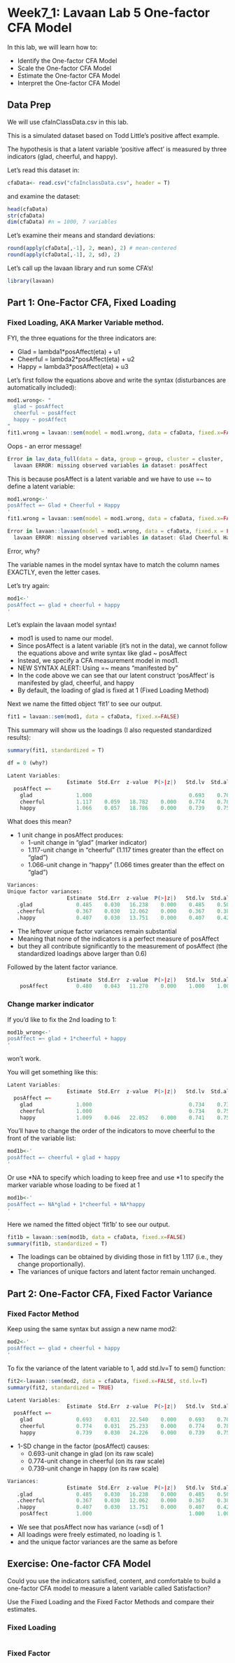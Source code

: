 # Week7_1: Lavaan Lab 5 One-factor CFA Model

In this lab, we will learn how to: 

+ Identify the One-factor CFA Model
+ Scale the One-factor CFA Model
+ Estimate the One-factor CFA Model
+ Interpret the One-factor CFA Model


## Data Prep

We will use cfaInClassData.csv in this lab. 

This is a simulated dataset based on Todd Little's positive affect example.

The hypothesis is that a latent variable ‘positive affect’ is measured by three indicators (glad, cheerful, and happy). 

Let's read this dataset in: 

```r
cfaData<- read.csv("cfaInclassData.csv", header = T)
```

and examine the dataset: 

```r
head(cfaData)
str(cfaData)
dim(cfaData) #n = 1000, 7 variables
```

Let's examine their means and standard deviations:

```r
round(apply(cfaData[,-1], 2, mean), 2) # mean-centered
round(apply(cfaData[,-1], 2, sd), 2) 
```

Let's call up the lavaan library and run some CFA's!

```r
library(lavaan)
```

<!------------------------------>
## Part 1: One-Factor CFA, Fixed Loading
<!------------------------------>

### Fixed Loading, AKA Marker Variable method. 

FYI, the three equations for the three indicators are:

+ Glad = lambda1*posAffect(eta) + u1
+ Cheerful = lambda2*posAffect(eta) + u2
+ Happy = lambda3*posAffect(eta) + u3

Let's first follow the equations above and write the syntax (disturbances are automatically included): 

```r
mod1.wrong<- "
  glad ~ posAffect
  cheerful ~ posAffect
  happy ~ posAffect
"
fit1.wrong = lavaan::sem(model = mod1.wrong, data = cfaData, fixed.x=FALSE)
```

Oops - an error message! 

```r
Error in lav_data_full(data = data, group = group, cluster = cluster,  : 
  lavaan ERROR: missing observed variables in dataset: posAffect
```

This is because posAffect is a latent variable and we have to use =~ to define a latent variable: 

```r
mod1.wrong<-'
posAffect =~ Glad + Cheerful + Happy
'
fit1.wrong = lavaan::sem(model = mod1.wrong, data = cfaData, fixed.x=FALSE)
```

```r
Error in lavaan::lavaan(model = mod1.wrong, data = cfaData, fixed.x = FALSE,  : 
  lavaan ERROR: missing observed variables in dataset: Glad Cheerful Happy
```

Error, why? 

The variable names in the model syntax have to match the column names EXACTLY, even the letter cases. 

Let's try again: 

```r
mod1<-'
posAffect =~ glad + cheerful + happy
'
```

Let's explain the lavaan model syntax!

+ mod1 is used to name our model. 
+ Since posAffect is a latent variable (it's not in the data), we cannot follow the equations above and write syntax like glad ~ posAffect
+ Instead, we specify a CFA measurement model in mod1.
+ NEW SYNTAX ALERT: Using =~ means "manifested by"
+ In the code above we can see that our latent construct 'posAffect' is manifested by glad, cheerful, and happy
+ By default, the loading of glad is fixed at 1 (Fixed Loading Method)

Next we name the fitted object 'fit1' to see our output. 

```r
fit1 = lavaan::sem(mod1, data = cfaData, fixed.x=FALSE)
```

This summary will show us the loadings (I also requested standardized results):

```r
summary(fit1, standardized = T)
```

```r
df = 0 (why?)

Latent Variables:
                   Estimate  Std.Err  z-value  P(>|z|)   Std.lv  Std.all
  posAffect =~                                                          
    glad              1.000                               0.693    0.705
    cheerful          1.117    0.059   18.782    0.000    0.774    0.787
    happy             1.066    0.057   18.786    0.000    0.739    0.757
```

What does this mean?

+ 1 unit change in posAffect produces:
  * 1-unit change in "glad" (marker indicator)
  * 1.117-unit change in "cheerful" (1.117 times greater than the effect on "glad")
  * 1.066-unit change in "happy" (1.066 times greater than the effect on "glad")

```r
Variances:
Unique factor variances:
                   Estimate  Std.Err  z-value  P(>|z|)   Std.lv  Std.all
   .glad              0.485    0.030   16.238    0.000    0.485    0.503
   .cheerful          0.367    0.030   12.062    0.000    0.367    0.380
   .happy             0.407    0.030   13.751    0.000    0.407    0.427
```

+ The leftover unique factor variances remain substantial
+ Meaning that none of the indicators is a perfect measure of posAffect
+ but they all contribute significantly to the measurement of posAffect (the standardized loadings above larger than 0.6)

Followed by the latent factor variance.
```r
                   Estimate  Std.Err  z-value  P(>|z|)   Std.lv  Std.all
    posAffect         0.480    0.043   11.270    0.000    1.000    1.000
```

### Change marker indicator

If you'd like to fix the 2nd loading to 1:

```r
mod1b_wrong<-'
posAffect =~ glad + 1*cheerful + happy
'
```

won't work. 

You will get something like this:

```r
Latent Variables:
                   Estimate  Std.Err  z-value  P(>|z|)   Std.lv  Std.all
  posAffect =~                                                          
    glad              1.000                               0.734    0.733
    cheerful          1.000                               0.734    0.759
    happy             1.009    0.046   22.052    0.000    0.741    0.759
```

You'll have to change the order of the indicators to move cheerful to the front of the variable list: 

```r
mod1b<-'
posAffect =~ cheerful + glad + happy
'
```

Or use \*NA to specify which loading to keep free and use *1 to specify the marker variable whose loading to be fixed at 1

```r
mod1b<-'
posAffect =~ NA*glad + 1*cheerful + NA*happy
'
```

Here we named the fitted object 'fit1b' to see our output. 

```r
fit1b = lavaan::sem(mod1b, data = cfaData, fixed.x=FALSE)
summary(fit1b, standardized = T)
```

+ The loadings can be obtained by dividing those in fit1 by 1.117 (i.e., they change proportionally).
+ The variances of unique factors and latent factor remain unchanged. 

<!------------------------------>
## Part 2: One-Factor CFA, Fixed Factor Variance
<!------------------------------>

### Fixed Factor Method

Keep using the same syntax but assign a new name mod2: 

```r
mod2<-'
posAffect =~ glad + cheerful + happy
'
```

To fix the variance of the latent variable to 1, add std.lv=T to sem() function: 

```r
fit2<-lavaan::sem(mod2, data = cfaData, fixed.x=FALSE, std.lv=T)
summary(fit2, standardized = TRUE)
```

```r
Latent Variables:
                   Estimate  Std.Err  z-value  P(>|z|)   Std.lv  Std.all
  posAffect =~                                                          
    glad              0.693    0.031   22.540    0.000    0.693    0.705
    cheerful          0.774    0.031   25.233    0.000    0.774    0.787
    happy             0.739    0.030   24.226    0.000    0.739    0.757
```

+ 1-SD change in the factor (posAffect) causes:
  * 0.693-unit change in glad (on its raw scale)
  * 0.774-unit change in cheerful (on its raw scale)
  * 0.739-unit change in happy (on its raw scale)

```r
Variances:
                   Estimate  Std.Err  z-value  P(>|z|)   Std.lv  Std.all
   .glad              0.485    0.030   16.238    0.000    0.485    0.503
   .cheerful          0.367    0.030   12.062    0.000    0.367    0.380
   .happy             0.407    0.030   13.751    0.000    0.407    0.427
    posAffect         1.000                               1.000    1.000
```

+ We see that posAffect now has variance (=sd) of 1
+ All loadings were freely estimated, no loading is 1.
+ and the unique factor variances are the same as before

<!------------------------------>
## Exercise: One-factor CFA Model
<!------------------------------>

Could you use the indicators satisfied, content, and comfortable to build a one-factor CFA model to measure a latent variable called Satisfaction? 

Use the Fixed Loading and the Fixed Factor Methods and compare their estimates. 

### Fixed Loading

```r

```

### Fixed Factor

```r

```

